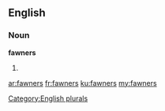 ==English==

===Noun===
'''fawners'''

# {{plural of|fawner}}

[[Category:English plurals]]

[[ar:fawners]]
[[fr:fawners]]
[[ku:fawners]]
[[my:fawners]]